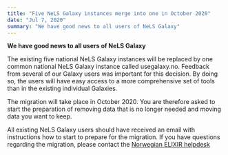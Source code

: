 ```yaml
---
title: "Five NeLS Galaxy instances merge into one in October 2020"
date: "Jul 7, 2020"
summary: "We have good news to all users of NeLS Galaxy"
---
```


**We have good news to all users of NeLS Galaxy**

The existing five national NeLS Galaxy instances will be replaced by one common national NeLS Galaxy instance called usegalaxy.no. Feedback from several of our Galaxy users was important for this decision. By doing so, the users will have easy access to a more comprehensive set of tools than in the existing individual Galaxies.

The migration will take place in October 2020. You are therefore asked to start the preparation of removing data that is no longer needed and moving data you want to keep.

All existing NeLS Galaxy users should have received an email with instructions how to start to prepare for the migration. If you have questions regarding the migration, please contact the [Norwegian ELIXIR helpdesk](mailto:contact@bioinfo.no)
